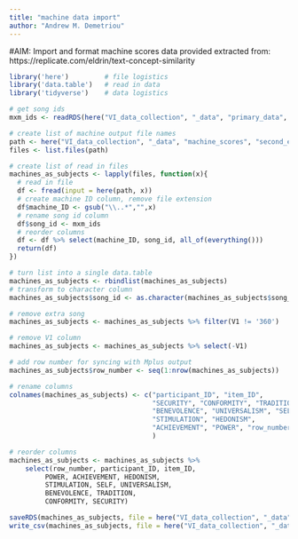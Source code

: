 ```yaml
---
title: "machine data import"
author: "Andrew M. Demetriou"
---
```


#AIM: Import and format machine scores data provided extracted from:
https://replicate.com/eldrin/text-concept-similarity

```r
library('here')         # file logistics
library('data.table')   # read in data
library('tidyverse')    # data logistics
```

```r
# get song ids
mxm_ids <- readRDS(here("VI_data_collection", "_data", "primary_data", "mxm_ids"))
```

```r
# create list of machine output file names
path <- here("VI_data_collection", "_data", "machine_scores", "second_export")
files <- list.files(path)
```

```r
# create list of read in files
machines_as_subjects <- lapply(files, function(x){
  # read in file
  df <- fread(input = here(path, x))
  # create machine ID column, remove file extension
  df$machine_ID <- gsub("\\..*","",x)
  # rename song id column
  df$song_id <- mxm_ids
  # reorder columns
  df <- df %>% select(machine_ID, song_id, all_of(everything()))
  return(df)
})

# turn list into a single data.table
machines_as_subjects <- rbindlist(machines_as_subjects)
# transform to character column
machines_as_subjects$song_id <- as.character(machines_as_subjects$song_id)
```


```r
# remove extra song
machines_as_subjects <- machines_as_subjects %>% filter(V1 != '360')

# remove V1 column
machines_as_subjects <- machines_as_subjects %>% select(-V1)

# add row number for syncing with Mplus output
machines_as_subjects$row_number <- seq(1:nrow(machines_as_subjects))

# rename columns
colnames(machines_as_subjects) <- c("participant_ID", "item_ID", 
                                    "SECURITY", "CONFORMITY", "TRADITION", 
                                    "BENEVOLENCE", "UNIVERSALISM", "SELF", 
                                    "STIMULATION", "HEDONISM", 
                                    "ACHIEVEMENT", "POWER", "row_number"
                                    )

# reorder columns
machines_as_subjects <- machines_as_subjects %>% 
    select(row_number, participant_ID, item_ID, 
         POWER, ACHIEVEMENT, HEDONISM, 
         STIMULATION, SELF, UNIVERSALISM, 
         BENEVOLENCE, TRADITION, 
         CONFORMITY, SECURITY)
```

```r
saveRDS(machines_as_subjects, file = here("VI_data_collection", "_data", "machine_response_data", "machines_as_subjects_df_2.0.RDS"))
write_csv(machines_as_subjects, file = here("VI_data_collection", "_data", "machine_response_data", "machines_as_subjects_df_2.0.csv"))
```

